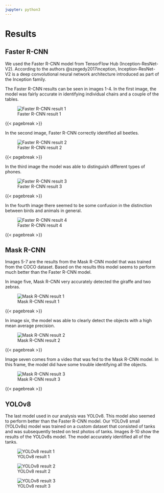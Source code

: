 ```yaml
---
jupyter: python3
---
```


# Results

## Faster R-CNN

We used the Faster R-CNN model from TensorFlow Hub (Inception-ResNet-V2). According to the authors @szegedy2017inception, Inception-ResNet-V2 is a deep convolutional neural network architecture introduced as part of the Inception family.

The Faster R-CNN results can be seen in images 1-4. In the first image, the model was fairly accurate in identifying individual chairs and a couple of the tables.

![Faster R-CNN result 1](images/results/Image%201.png){style="text-align: center;" fig-alt="Faster R-CNN result 1" fig-align="center"}

{{< pagebreak >}}

In the second image, Faster R-CNN correctly identified all beetles.

![Faster R-CNN result 2](images/results/Image%202.png){style="text-align: center;" fig-alt="Faster R-CNN result 2"}

{{< pagebreak >}}

In the third image the model was able to distinguish different types of phones.

![Faster R-CNN result 3](images/results/Image%203.png){style="text-align: center;" fig-alt="Faster R-CNN result 3" fig-align="center"}

{{< pagebreak >}}

In the fourth image there seemed to be some confusion in the distinction between birds and animals in general.

![Faster R-CNN result 4](images/results/Image%204.png){style="text-align: center;" fig-alt="Faster R-CNN result 4" fig-align="center"}

{{< pagebreak >}}

## Mask R-CNN

Images 5-7 are the results from the Mask R-CNN model that was trained from the COCO dataset. Based on the results this model seems to perform much better than the Faster R-CNN model.

In image five, Mask R-CNN very accurately detected the giraffe and two zebras.

![Mask R-CNN result 1](images/results/Image%205.png){style="text-align: center;" fig-alt="Mask R-CNN result 1" fig-align="center"}

{{< pagebreak >}}

In image six, the model was able to clearly detect the objects with a high mean average precision.

![Mask R-CNN result 2](images/results/Image%206.png){style="text-align: center;" fig-alt="Mask R-CNN result 2" fig-align="center"}

{{< pagebreak >}} 

Image seven comes from a video that was fed to the Mask R-CNN model. In this frame, the model did have some trouble identifying all the objects.

![Mask R-CNN result 3](images/results/Image%207.png){style="text-align: center;" fig-alt="Mask R-CNN result 3" fig-align="center"}

{{< pagebreak >}}

## YOLOv8

The last model used in our analysis was YOLOv8. This model also seemed to perform better than the Faster R-CNN model. Our YOLOv8 small (YOLOv8s) model was trained on a custom dataset that consisted of tanks and was subsequently tested on test photos of tanks. Images 8-10 show the results of the YOLOv8s model. The model accurately identified all of the tanks.

![YOLOv8 result 1](images/results/Image%208.png){style="text-align: center;" fig-alt="YOLOv8 result 1" fig-align="center"}

![YOLOv8 result 2](images/results/Image%209.png){style="text-align: center;" fig-alt="YOLOv8 result 2"}

![YOLOv8 result 3](images/results/Image%2010.png){style="text-align: center;" fig-alt="YOLOv8 result 3" fig-align="center"}
